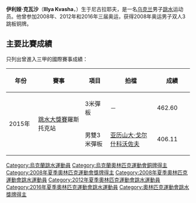{{Infobox sportsperson
|name=伊利娅·克瓦沙
|image=Illya Kvasha Kyiv 2017.jpg
|caption=
|fullname=Illya Olehovych Kvasha
|country={{UKR}}
|birth_date = {{birth date and age|1988|3|5|df=y}}
|birth_place = [[烏克蘭蘇維埃社會主義共和國|烏克蘭]][[尼古拉耶夫_(烏克蘭)|尼古拉耶夫]]
|height= {{height|m=1.75}}
|event=
|partner=[[奥列赫·柯罗迪|奥列赫·柯罗迪]]
|former_partner=[[阿列克西·普雷格羅夫|阿列克西·普雷格羅夫]]
|headcoach= 
|assistcoach= 
|show-medals= yes
|medaltemplates= 
{{MedalSport|男子[[跳水|跳水]]}}
{{MedalCountry |{{UKR}}}}
{{MedalCompetition|[[奧林匹克運動會|奧林匹克運動會]]}}
{{MedalBronze|[[2008年夏季奧林匹克運動會|2008年 北京]]|[[2008年夏季奧林匹克運動會跳水比賽－男子雙人3米彈板|雙人3公尺跳板]]}}
{{MedalCompetition|[[世界游泳錦標賽|世界游泳錦標賽]]}}
{{MedalSilver|[[2013年世界游泳錦標賽|2013年 巴塞隆納]]|[[2013年世界游泳錦標賽跳水比賽|1公尺跳板]]}}
{{MedalSilver|[[2015年世界游泳錦標賽|2015年 喀山]]|[[2015年世界游泳錦標賽跳水比賽|1公尺跳板]]}}
{{MedalBronze|[[2017年世界游泳錦標賽|2017年 布達佩斯]]|[[2017年世界游泳錦標賽跳水比賽－男子雙人3公尺跳板|雙人3公尺跳板]]}}
}}
'''伊利娅·克瓦沙'''（'''Illya Kvasha'''，{{bd|1988年|3月5日}}）生于尼古拉耶夫，是一名[[乌克兰|乌克兰]]男子[[跳水|跳水]]运动员。他曾参加2008年、2012年和2016年三届奥运，获得2008年奥运男子双人3跳板铜牌。

==主要比賽成績==
只列出曾進入三甲的國際賽事成績：
{| class=wikitable style="text-align:center; font-size:small;" 
!width="80"|年份
!width="180"|賽事
!width="80"|項目
!width="180"|拍檔
!colspan="2" width="100"|成績
|-
!rowspan="2"|2015年
|rowspan="2"|[[2015年國際泳聯跳水大獎賽|跳水大獎賽]]羅斯托克站
|3米彈板
|－
|462.60
|bgcolor="#b8860b"|季軍
|-
|男雙3米彈板
|[[亚历山大·戈尔什科沃佐夫|亚历山大·戈尔什科沃佐夫]]
|406.11
|bgcolor="gold"|'''冠軍'''
|}

{{DEFAULTSORT:Kvasha, Illya}}
[[Category:烏克蘭跳水運動員|Category:烏克蘭跳水運動員]]
[[Category:烏克蘭奧林匹克運動會銅牌得主|Category:烏克蘭奧林匹克運動會銅牌得主]]
[[Category:2008年夏季奧林匹克運動會獎牌得主|Category:2008年夏季奧林匹克運動會獎牌得主]]
[[Category:2008年夏季奧林匹克運動會跳水運動員|Category:2008年夏季奧林匹克運動會跳水運動員]]
[[Category:2012年夏季奧林匹克運動會跳水運動員|Category:2012年夏季奧林匹克運動會跳水運動員]]
[[Category:2016年夏季奧林匹克運動會跳水運動員|Category:2016年夏季奧林匹克運動會跳水運動員]]
[[Category:奧林匹克運動會跳水獎牌得主|Category:奧林匹克運動會跳水獎牌得主]]